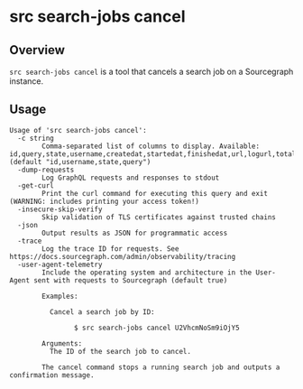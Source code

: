 # src search-jobs cancel

## Overview

`src search-jobs cancel` is a tool that cancels a search job on a Sourcegraph instance.

## Usage

```
Usage of 'src search-jobs cancel':
  -c string
        Comma-separated list of columns to display. Available: id,query,state,username,createdat,startedat,finishedat,url,logurl,total,completed,failed,inprogress (default "id,username,state,query")
  -dump-requests
        Log GraphQL requests and responses to stdout
  -get-curl
        Print the curl command for executing this query and exit (WARNING: includes printing your access token!)
  -insecure-skip-verify
        Skip validation of TLS certificates against trusted chains
  -json
        Output results as JSON for programmatic access
  -trace
        Log the trace ID for requests. See https://docs.sourcegraph.com/admin/observability/tracing
  -user-agent-telemetry
        Include the operating system and architecture in the User-Agent sent with requests to Sourcegraph (default true)

        Examples:

          Cancel a search job by ID:

                $ src search-jobs cancel U2VhcmNoSm9iOjY5

        Arguments:
          The ID of the search job to cancel.

        The cancel command stops a running search job and outputs a confirmation message.
```